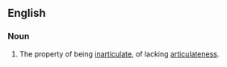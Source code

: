 ==English==

===Noun===
{{en-noun|-}}

# The property of being [[inarticulate]], of lacking [[articulateness]].